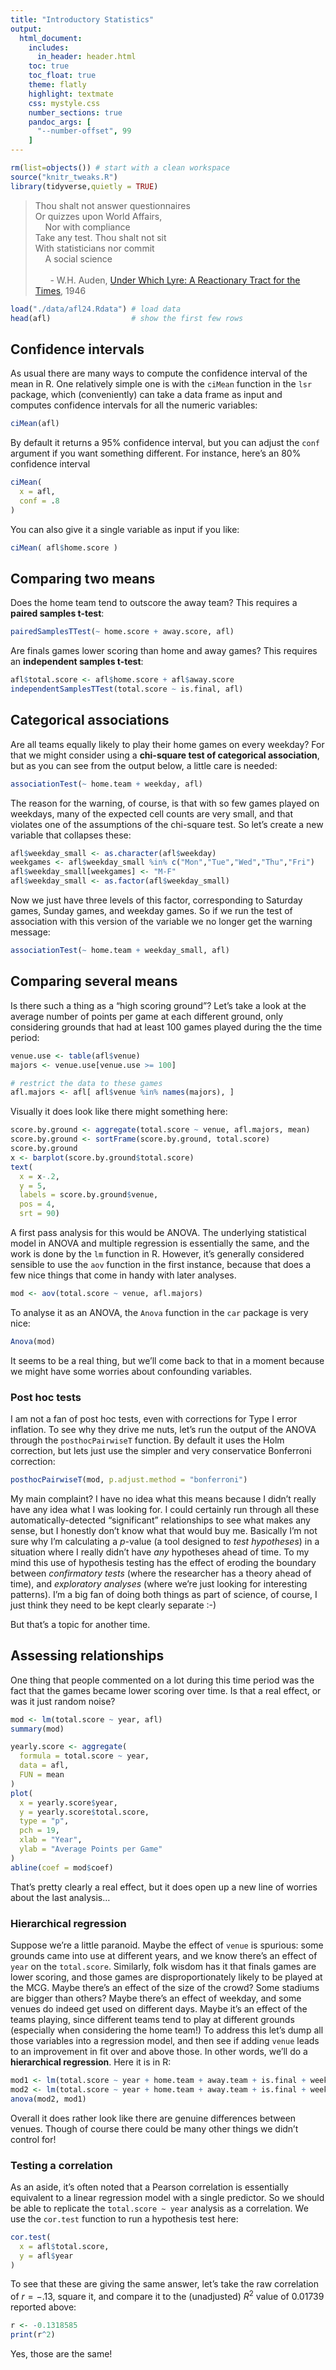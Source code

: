 ```yaml
---
title: "Introductory Statistics"
output:
  html_document:
    includes:
      in_header: header.html    
    toc: true
    toc_float: true
    theme: flatly
    highlight: textmate
    css: mystyle.css
    number_sections: true
    pandoc_args: [
      "--number-offset", 99
    ]
---
```


```r
rm(list=objects()) # start with a clean workspace
source("knitr_tweaks.R")
library(tidyverse,quietly = TRUE)
```


> Thou shalt not answer questionnaires <br> 
> Or quizzes upon World Affairs, <br>
> &nbsp;&nbsp;&nbsp;&nbsp;Nor with compliance<br>
> Take any test. Thou shalt not sit<br>
> With statisticians nor commit<br>
> &nbsp;&nbsp;&nbsp;&nbsp;A social science<br>
> <br>
> &nbsp;&nbsp;&nbsp;&nbsp;&nbsp;&nbsp;- W.H. Auden, [Under Which Lyre: A Reactionary Tract for the Times](http://harvardmagazine.com/2007/11/a-poets-warning.html), 1946

```r
load("./data/afl24.Rdata") # load data
head(afl)                  # show the first few rows
```

## Confidence intervals

As usual there are many ways to compute the confidence interval of the mean in R. One relatively simple one is with the `ciMean` function in the `lsr` package, which (conveniently) can take a data frame as input and computes confidence intervals for all the numeric variables:

```r
ciMean(afl)
```

By default it returns a 95\% confidence interval, but you can adjust the `conf` argument if you want something different. For instance, here's an 80\% confidence interval

```r
ciMean(
  x = afl, 
  conf = .8
)
```

You can also give it a single variable as input if you like:

```r
ciMean( afl$home.score )
```


## Comparing two means

Does the home team tend to outscore the away team? This requires a **paired samples t-test**:

```r
pairedSamplesTTest(~ home.score + away.score, afl)
```

Are finals games lower scoring than home and away games? This requires an **independent samples t-test**:

```r
afl$total.score <- afl$home.score + afl$away.score
independentSamplesTTest(total.score ~ is.final, afl)
```

## Categorical associations

Are all teams equally likely to play their home games on every weekday? For that we might consider using a **chi-square test of categorical association**, but as you can see from the output below, a little care is needed:

```r
associationTest(~ home.team + weekday, afl)
```

The reason for the warning, of course, is that with so few games played on weekdays, many of the expected cell counts are very small, and that violates one of the assumptions of the chi-square test. So let's create a new variable that collapses these:

```r
afl$weekday_small <- as.character(afl$weekday)
weekgames <- afl$weekday_small %in% c("Mon","Tue","Wed","Thu","Fri")
afl$weekday_small[weekgames] <- "M-F"
afl$weekday_small <- as.factor(afl$weekday_small)
```

Now we just have three levels of this factor, corresponding to Saturday games, Sunday games, and weekday games. So if we run the test of association with this version of the variable we no longer get the warning message:
```r
associationTest(~ home.team + weekday_small, afl)
```

## Comparing several means

Is there such a thing as a "high scoring ground"? Let's take a look at the average number of points per game at each different ground, only considering grounds that had at least 100 games played during the the time period:

```r
venue.use <- table(afl$venue)
majors <- venue.use[venue.use >= 100]

# restrict the data to these games
afl.majors <- afl[ afl$venue %in% names(majors), ]
```

Visually it does look like there might something here:

```r
score.by.ground <- aggregate(total.score ~ venue, afl.majors, mean)
score.by.ground <- sortFrame(score.by.ground, total.score)
score.by.ground
x <- barplot(score.by.ground$total.score)
text(
  x = x-.2,
  y = 5,
  labels = score.by.ground$venue, 
  pos = 4, 
  srt = 90)
```

A first pass analysis for this would be ANOVA. The underlying statistical model in ANOVA and multiple regression is essentially the same, and the work is done by the `lm` function in R. However, it's generally considered sensible to use the `aov` function in the first instance, because that does a few nice things that come in handy with later analyses.

```r
mod <- aov(total.score ~ venue, afl.majors)
```

To analyse it as an ANOVA, the `Anova` function in the `car` package is very nice: 
```r
Anova(mod)
```

It seems to be a real thing, but we'll come back to that in a moment because we might have some worries about confounding variables. 

### Post hoc tests

I am not a fan of post hoc tests, even with corrections for Type I error inflation. To see why they drive me nuts, let's run the output of the ANOVA through the `posthocPairwiseT` function. By default it uses the Holm correction, but lets just use the simpler and very conservatice Bonferroni correction: 

```r
posthocPairwiseT(mod, p.adjust.method = "bonferroni")
```

My main complaint? I have no idea what this means because I didn't really have any idea what I was looking for. I could certainly run through all these automatically-detected "significant" relationships to see what makes any sense, but I honestly don't know what that would buy me. Basically I'm not sure why I'm calculating a $p$-value (a tool designed to *test hypotheses*) in a situation where I really didn't have *any* hypotheses ahead of time. To my mind this use of hypothesis testing has the effect of eroding the boundary between *confirmatory tests* (where the researcher has a theory ahead of time), and *exploratory analyses* (where we're just looking for interesting patterns). I'm a big fan of doing both things as part of science, of course, I just think they need to be kept clearly separate :-)

But that's a topic for another time. 



## Assessing relationships 

One thing that people commented on a lot during this time period was the fact that the games became lower scoring over time. Is that a real effect, or was it just random noise? 

```r
mod <- lm(total.score ~ year, afl)
summary(mod)
```


```r
yearly.score <- aggregate(
  formula = total.score ~ year, 
  data = afl, 
  FUN = mean
)
plot(
  x = yearly.score$year,
  y = yearly.score$total.score,
  type = "p",
  pch = 19,
  xlab = "Year",
  ylab = "Average Points per Game"
)
abline(coef = mod$coef)
```


That's pretty clearly a real effect, but it does open up a new line of worries about the last analysis...

### Hierarchical regression

Suppose we're a little paranoid. Maybe the effect of `venue` is spurious: some grounds came into use at different years, and we know there's an effect of `year` on the `total.score`. Similarly, folk wisdom has it that finals games are lower scoring, and those games are disproportionately likely to be played at the MCG. Maybe there's an effect of the size of the crowd? Some stadiums are bigger than others? Maybe there's an effect of weekday, and some venues do indeed get used on different days. Maybe it's an effect of the teams playing, since different teams tend to play at different grounds (especially when considering the home team!) To address this let's dump all those variables into a regression model, and then see if adding `venue` leads to an improvement in fit over and above those. In other words, we'll do a **hierarchical regression**. Here it is in R:

```r
mod1 <- lm(total.score ~ year + home.team + away.team + is.final + weekday + attendance, afl.majors)
mod2 <- lm(total.score ~ year + home.team + away.team + is.final + weekday + attendance + venue, afl.majors)
anova(mod2, mod1)
```

Overall it does rather look like there are genuine differences between venues. Though of course there could be many other things we didn't control for!

### Testing a correlation

As an aside, it's often noted that a Pearson correlation is essentially equivalent to a linear regression model with a single predictor. So we should be able to replicate the `total.score ~ year` analysis as a correlation. We use the `cor.test` function to run a hypothesis test here:

```r
cor.test(
  x = afl$total.score, 
  y = afl$year
)
```

To see that these are giving the same answer, let's take the raw correlation of $r=-.13$, square it, and compare it to the (unadjusted) $R^2$ value of 0.01739 reported above:

```r
r <- -0.1318585
print(r^2)
```
Yes, those are the same!


